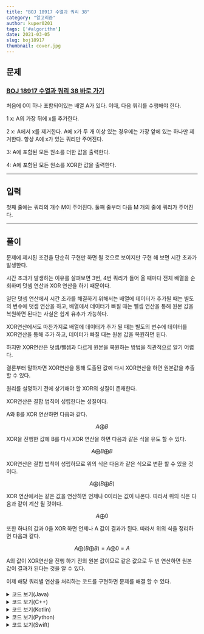 ---
title: "BOJ 18917 수열과 쿼리 38"
category: "알고리즘"
author: kuper0201
tags: ['#algorithm']
date: 2021-03-05
slug: boj18917
thumbnail: cover.jpg
---


## 문제

### <a href="https://boj.kr/18917" target="_blank">BOJ 18917 수열과 쿼리 38 바로 가기</a>

처음에 0이 하나 포함되어있는 배열 A가 있다. 이때, 다음 쿼리를 수행해야 한다.

1 x: A의 가장 뒤에 x를 추가한다.

2 x: A에서 x를 제거한다. A에 x가 두 개 이상 있는 경우에는 가장 앞에 있는 하나만 제거한다. 항상 A에 x가 있는 쿼리만 주어진다.

3: A에 포함된 모든 원소를 더한 값을 출력한다.

4: A에 포함된 모든 원소를 XOR한 값을 출력한다.

---

## 입력

첫째 줄에는 쿼리의 개수 M이 주어진다. 둘째 줄부터 다음 M 개의 줄에 쿼리가 주어진다.

---

## 풀이

문제에 제시된 조건을 단순히 구현만 하면 될 것으로 보이지만 구현 해 보면 시간 초과가 발생한다.

시간 초과가 발생하는 이유를 살펴보면 3번, 4번 쿼리가 들어 올 때마다 전체 배열을 순회하며 덧셈 연산과 XOR 연산을 하기 때문이다.

일단 덧셈 연산에서 시간 초과를 해결하기 위해서는 배열에 데이터가 추가될 때는 별도의 변수에 덧셈 연산을 하고, 배열에서 데이터가 빠질 때는 뺄셈 연산을 통해 원본 값을 복원하면 된다는 사실은 쉽게 유추가 가능하다.

XOR연산에서도 마찬가지로 배열에 데이터가 추가 될 때는 별도의 변수에 데이터를 XOR연산을 통해 추가 하고, 데이터가 빠질 때는 원본 값을 복원하면 된다.

하지만 XOR연산은 덧셈/뺄셈과 다르게 원본을 복원하는 방법을 직관적으로 알기 어렵다.

결론부터 말하자면 XOR연산을 통해 도출된 값에 다시 XOR연산을 하면 원본값을 추출 할 수 있다.

원리를 설명하기 전에 상기해야 할 XOR의 성질이 존재한다.

XOR연산은 결합 법칙이 성립한다는 성질이다.

A와 B를 XOR 연산하면 다음과 같다.

$$
A\bigoplus{B}
$$

XOR을 진행한 값에 B를 다시 XOR 연산을 하면 다음과 같은 식을 유도 할 수 있다.

$$
A\bigoplus{B}\bigoplus{B}
$$

XOR연산은 결합 법칙이 성립하므로 위의 식은 다음과 같은 식으로 변환 할 수 있을 것이다.

$$
A\bigoplus({B}\bigoplus{B})
$$

XOR 연산에서는 같은 값을 연산하면 언제나 0이라는 값이 나온다.
따라서 위의 식은 다음과 같이 계산 될 것이다.

$$
A\bigoplus{0}
$$

또한 하나의 값과 0을 XOR 하면 언제나 A 값이 결과가 된다.
따라서 위의 식을 정리하면 다음과 같다.

$$
A\bigoplus({B}\bigoplus{B})
= A\bigoplus{0}
= A
$$

A의 값이 XOR연산을 진행 하기 전의 원본 값이므로 같은 값으로 두 번 연산하면 원본 값이 결과가 된다는 것을 알 수 있다.
	
이제 해당 쿼리별 연산을 처리하는 코드를 구현하면 문제를 해결 할 수 있다.

<details markdown="1">
<summary>코드 보기(Java)</summary>

```javascript
import java.io.*;

public class Main {
    public static void main(String[] args) throws Exception {
        BufferedReader br = new BufferedReader(new InputStreamReader(System.in));
        StringBuilder sb = new StringBuilder();
        
		// 쿼리 개수 입력
        int M = Integer.parseInt(br.readLine());
        long sum = 0, res = 0;
		
		// 쿼리 입력 받으며 연산 처리
        for(int i = 0; i < M; i++) {
            String[] str = br.readLine().split(" ");

            int cmd = Integer.parseInt(str[0]);
            int oper = 0;

            if(str.length != 1) oper = Integer.parseInt(str[1]);

            if(cmd == 1) {
                sum += oper;
                res ^= oper;
            } else if(cmd == 2) {
                sum -= oper;
                res ^= oper;
            } else if(cmd == 3) sb.append(sum +"\n");
            else sb.append(res +"\n");
        }

        System.out.println(sb);
    }
}
```
</details>

<details markdown="1">
<summary>코드 보기(C++)</summary>

```cpp
#include <iostream>
#define endl '\n'
#define fastio ios_base::sync_with_stdio(false); cin.tie(nullptr); cout.tie(nullptr)

using namespace std;

int main() {
	fastio;
	
	// 쿼리 개수 입력
	int M;
	long sum = 0, res = 0;
	cin >> M;
	
	// 쿼리 입력 받으며 연산 처리
	for(int i = 0; i < M; i++) {
		int cmd, oper;
		cin >> cmd;
		
		if(cmd == 1) {
			cin >> oper;
			sum += oper;
			res ^= oper;
		} else if(cmd == 2) {
			cin >> oper;
			sum -= oper;
			res ^= oper;
		} else if(cmd == 3) cout << sum << endl;
		else cout << res << endl;
	}
	
	return 0;
}
```
</details>

<details markdown="1">
<summary>코드 보기(Kotlin)</summary>

```javascript
fun main(args: Array<String>) {
	// 쿼리 개수 입력
    var M = readLine()!!.toInt()
    var sum = 0L
    var res = 0L
    
	// 쿼리 입력 받으며 연산 처리
    for (i in 0 until M) {
        var s = readLine()!!.split(" ")
        var cmd = s[0].toInt()
        
        if (cmd == 1) {
            var oper = s[1].toLong()
            sum += oper
            res = res xor oper
        } else if(cmd == 2) {
            var oper = s[1].toLong()
            sum -= oper
            res = res xor oper
        } else if(cmd == 3) {
            println(sum)
        } else {
            println(res)
        }
    }
}
```
</details>

<details markdown="1">
<summary>코드 보기(Python)</summary>

```python
from sys import stdin

def main():
	# 쿼리 개수 입력
    M = int(stdin.readline())
    sum = 0
    res = 0
    
	# 쿼리 입력 받으며 연산 처리
    for i in range(M):
        s = stdin.readline().split(' ')
        cmd = int(s[0])
        
        if cmd == 1:
            oper = int(s[1])
            sum = sum + oper
            res = res ^ oper
        elif cmd == 2:
            oper = int(s[1])
            sum = sum - oper
            res = res ^ oper
        elif cmd == 3:
            print(sum)
        else:
            print(res)
            
if __name__ == "__main__":
    main()
```
</details>

<details markdown="1">
<summary>코드 보기(Swift)</summary>

```cpp
import Foundation

func main() {
	// 쿼리 개수 입력
    var M = Int(readLine()!)!
    var sum : UInt64 = 0
    var res : UInt64 = 0

	// 쿼리 입력 받으며 연산 처리
    for i in 0..<M {
        var s = readLine()!.split(separator: " ")
        var cmd = UInt64(s[0])!
        
        if cmd == 1 {
            var oper = UInt64(s[1])!
            sum += oper
            res ^= oper
        } else if cmd == 2 {
            var oper = UInt64(s[1])!
            sum -= oper
            res ^= oper
        } else if cmd == 3 {
            print(sum)
        } else {
            print(res)
        }
    }
}

main()
```
</details>